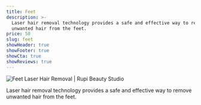 ```yaml
---
title: Feet
description: >-
  Laser hair removal technology provides a safe and effective way to remove
  unwanted hair from the feet.
price: 50
slug: feet
showHeader: true
showFooter: true
showCta: true
showReviews: true
---
```


![Feet Laser Hair Removal | Rupi Beauty Studio](/uploads/services/laser-hair-removal.webp 'Feet Laser Hair Removal  | Rupi Beauty Studio')

Laser hair removal technology provides a safe and effective way to remove unwanted hair from the feet.
